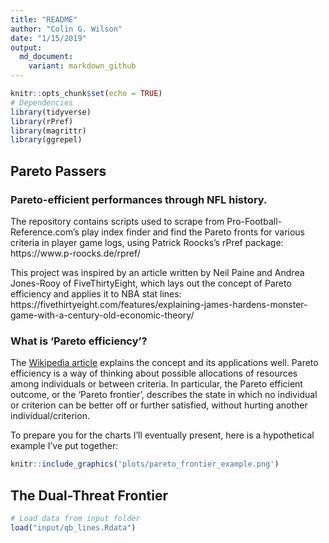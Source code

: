 ```yaml
---
title: "README"
author: "Colin G. Wilson"
date: "1/15/2019"
output:
  md_document:
    variant: markdown_github
---
```


```r
knitr::opts_chunk$set(echo = TRUE)
# Dependencies
library(tidyverse)
library(rPref)
library(magrittr)
library(ggrepel)
```

## Pareto Passers

### Pareto-efficient performances through NFL history.

The repository contains scripts used to scrape from Pro-Football-Reference.com's play index finder and find the Pareto fronts for various criteria in player game logs, using Patrick Roocks's rPref package: https://www.p-roocks.de/rpref/

This project was inspired by an article written by Neil Paine and Andrea Jones-Rooy of FiveThirtyEight, which lays out the concept of Pareto efficiency and applies it to NBA stat lines: https://fivethirtyeight.com/features/explaining-james-hardens-monster-game-with-a-century-old-economic-theory/

### What is 'Pareto efficiency'?
The [Wikipedia article](https://en.wikipedia.org/wiki/Pareto_efficiency) explains the concept and its applications well. Pareto efficiency is a way of thinking about possible allocations of resources among individuals or between criteria. In particular, the Pareto efficient outcome, or the 'Pareto frontier', describes the state in which no individual or criterion can be better off or further satisfied, without hurting another individual/criterion.

To prepare you for the charts I'll eventually present, here is a hypothetical example I've put together:

```r
knitr::include_graphics('plots/pareto_frontier_example.png')
```


## The Dual-Threat Frontier

```r
# Load data from input folder
load("input/qb_lines.Rdata")
```

